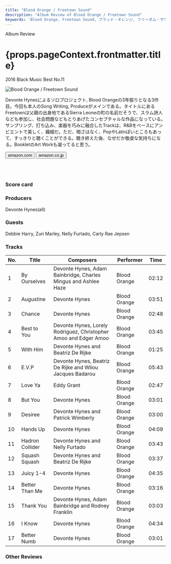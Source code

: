 ```yaml
---
title: "Blood Orange / Freetown Sound"
description: "Album Review of Blood Orange / Freetown Sound"
keywords: 'Blood Orange, Freetown Sound, ブラッド・オレンジ, フリーダム・サウンド'
---
```





<p className="largeP">Album Review</p>
<h1 className="h1--no--margin">{props.pageContext.frontmatter.title}</h1>
<p className="largeP"><Link to="/best50/2016/">2016 Black Music Best No.11</Link></p>

<Row  className="image-card-group">
	<Column colMd={"3"} colLg={"4"} noGutterMdLeft="">
       <ImageCard>

![Blood Orange / Freetown Sound](../../images/cd/bloodorange2L.jpg) 

</ImageCard>
	</Column>
	<Column colMd={"4"} colLg={"8"} noGutterMdLeft="">
	<p>
	Devonte Hynesによるソロプロジェクト, Blood Orangeの3年振りとなる3作目。今回も本人のSong Writing, Produceがメインである。タイトルにあるFreetownは父親の出身地であるSierra Leoneの町の名前だそうで、スラム詩人なども参加し、社会問題などもとりあげたコンセプチャルな作品になっている。サンプリング、打ち込み、楽器を巧みに融合したTrackは、R&Bをベースにアンビエントで美しく、繊細だ。ただ、暗さはなく、PopやLatinぽいところもあって、すっきりと聴くことができる。聴き終えた後、なぜだか敬虔な気持ちになる。BookletのArt Workも凝ってると思う。
	</p>
	<div>
	  <Button href="https://amzn.to/337m82a" kind="primary" size="small" renderIcon={ArrowUpRight24}>
      amazon.com
    </Button>
    <Button href="https://amzn.to/328ZSWf" kind="secondary" size="small" renderIcon={ArrowUpRight24}>
      amazon.co.jp
    </Button>
	</div>
	<a href="https://geo.music.apple.com/jp/album/freetown-sound/1120719798?mt=1&app=music&ls=1&at=11lcug" style="display:inline-block;overflow:hidden;background:url(https://linkmaker.itunes.apple.com/ja-jp/lockup.svg?releaseDate=2016-06-28T00:00:00Z&kind=album&bubble=apple_music&style=mono-black) no-repeat;width:180px;height:45px;"></a>
	<a href="https://geo.music.apple.com/jp/album/freetown-sound/1120719798?app=itunes&at=11lcug" style="display:inline-block;overflow:hidden;background:url(https://linkmaker.itunes.apple.com/ja-jp/badge-lrg.svg?releaseDate=2016-06-28T00:00:00Z&kind=album&bubble=itunes_music) no-repeat;width:140px;height:45px;"></a>
	</Column>
</Row>
<Row >
	<Column colMd={"4"} colLg={"4"} noGutterMdLeft="">
		<div>
    	<h3>Score card</h3>
			<SliderJS1 value="4" />
    	<SliderJS2 value="1" />
			<SliderJS3 value="2" />
    	<SliderJS4 value="9" />
		</div>
	</Column>
	<Column colMd={"4"} colLg={"8"} noGutterMdLeft="">
		<div>
			<h3>Producers</h3>
			<p>
				Devonte Hynes(all)
			</p>
			<h3>Guests</h3>
			<p>
				Debbie Harry, Zuri Marley, Nelly Furtado, Carly Rae Jepsen
			</p>
		</div>
	</Column>
</Row>

<h3>Tracks</h3>

| No. |	 Title          |	 Composers                                                       |	 Performer  |	 Time	|
| --- |	--------------- | ---------------------------------------------------------------- | ------------ | ----- |
|	1	  |	By Ourselves   	| Devonte Hynes, Adam Bainbridge, Charles Mingus and Ashlee Haze   | Blood Orange	|	02:12 |
|	2	  |	Augustine      	| Devonte Hynes                                                    | Blood Orange	|	03:51 |
|	3	  |	Chance         	| Devonte Hynes                                                    | Blood Orange	|	02:48 |
|	4	  |	Best to You    	| Devonte Hynes, Lorely Rodriguez, Christopher Amoo and Edger Amoo | Blood Orange	|	03:45 |
|	5	  |	With Him       	| Devonte Hynes and Beatriz De Rijke                               | Blood Orange	|	01:25 |
|	6	  |	E.V.P          	| Devonte Hynes, Beatriz De Rijke and Wliou Jacques Badarou        | Blood Orange	|	05:43 |
|	7	  |	Love Ya        	| Eddy Grant                                                       | Blood Orange	|	02:47 |
|	8	  |	But You        	| Devonte Hynes                                                    | Blood Orange	|	03:01 |
|	9	  |	Desiree        	| Devonte Hynes and Patrick Wimberly                               | Blood Orange	|	03:00 |
|	10	|	Hands Up       	| Devonte Hynes                                                    | Blood Orange	|	04:09 |
|	11	|	Hadron Collider	| Devonte Hynes and Nelly Furtado                                  | Blood Orange	|	03:43 |
|	12	|	Squash Squash  	| Devonte Hynes and Beatriz De Rijke                               | Blood Orange	|	03:37 |
|	13	|	Juicy 1-4      	| Devonte Hynes                                                    | Blood Orange	|	04:35 |
|	14	|	Better Than Me 	| Devonte Hynes                                                    | Blood Orange	|	03:16 |
|	15	|	Thank You      	| Devonte Hynes, Adam Bainbridge and Rodney Franklin               | Blood Orange	|	03:03 |
|	16	|	I Know         	| Devonte Hynes                                                    | Blood Orange	|	04:34 |
|	17	|	Better Numb    	| Devonte Hynes                                                    | Blood Orange	|	03:01 |

<h3>Other Reviews</h3>

<Row>
<Column colMd={3} colLg={3} noGutterMdLeft>
<Review1 />
</Column>
<Column colMd={3} colLg={3} noGutterMdLeft>
<Review2 />
</Column>
</Row>